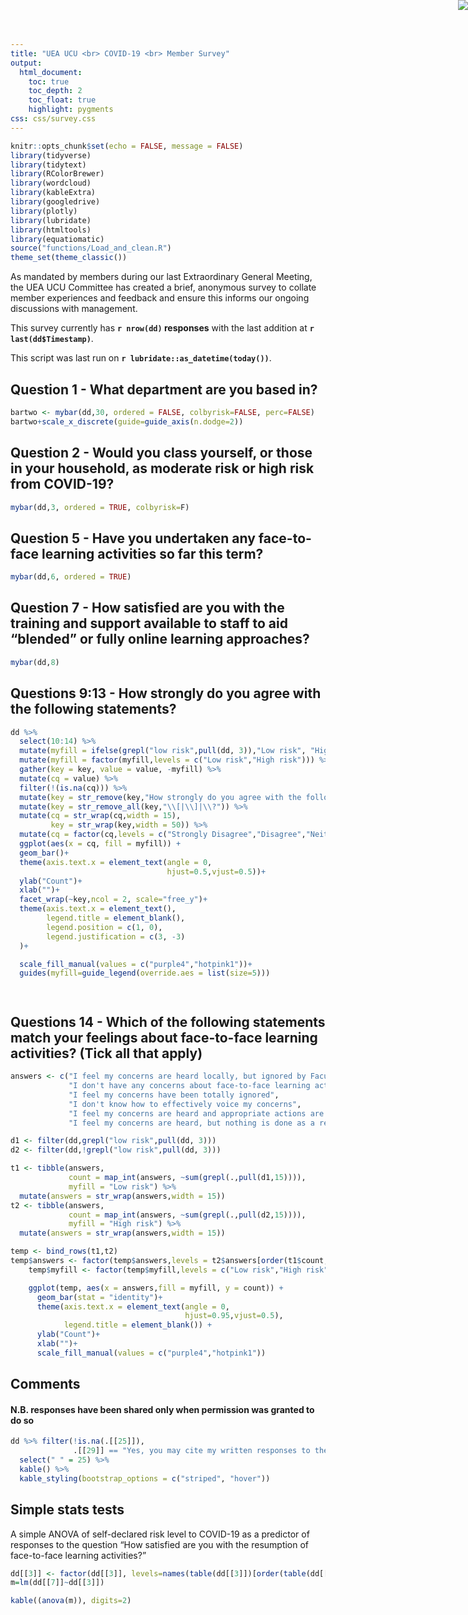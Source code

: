 ```yaml
---
title: "UEA UCU <br> COVID-19 <br> Member Survey"
output: 
  html_document:
    toc: true
    toc_depth: 2
    toc_float: true
    highlight: pygments
css: css/survey.css
---
```


```r
knitr::opts_chunk$set(echo = FALSE, message = FALSE)
library(tidyverse)
library(tidytext)
library(RColorBrewer)
library(wordcloud)
library(kableExtra)
library(googledrive)
library(plotly)
library(lubridate)
library(htmltools)
library(equatiomatic)
source("functions/Load_and_clean.R")
theme_set(theme_classic())
```

<img src="img/UCU banner.png" style="position:absolute;top:0px;right:0px;" />

As mandated by members during our last Extraordinary General Meeting, the UEA UCU Committee has created a brief, anonymous survey to collate member experiences and feedback and ensure this informs our ongoing discussions with management. 

This survey currently has **`r nrow(dd)` responses** with the last addition at **`r last(dd$Timestamp)`**. 

This script was last run on **`r lubridate::as_datetime(today())`**.

## Question 1 - What department are you based in?

```r
bartwo <- mybar(dd,30, ordered = FALSE, colbyrisk=FALSE, perc=FALSE)
bartwo+scale_x_discrete(guide=guide_axis(n.dodge=2))
```

## Question 2 - Would you class yourself, or those in your household, as moderate risk or high risk from COVID-19?

```r
mybar(dd,3, ordered = TRUE, colbyrisk=F)

```

## Question 5 - Have you undertaken any face-to-face learning activities so far this term?

```r
mybar(dd,6, ordered = TRUE)
```



## Question 7 - How satisfied are you with the training and support available to staff to aid "blended" or fully online learning approaches?

```r
mybar(dd,8)
```


## Questions 9:13 - How strongly do you agree with the following statements?

```r
dd %>%
  select(10:14) %>%
  mutate(myfill = ifelse(grepl("low risk",pull(dd, 3)),"Low risk", "High risk")) %>%
  mutate(myfill = factor(myfill,levels = c("Low risk","High risk"))) %>%
  gather(key = key, value = value, -myfill) %>%
  mutate(cq = value) %>%
  filter(!(is.na(cq))) %>%
  mutate(key = str_remove(key,"How strongly do you agree with the following statements")) %>%
  mutate(key = str_remove_all(key,"\\[|\\]|\\?")) %>%
  mutate(cq = str_wrap(cq,width = 15),
         key = str_wrap(key,width = 50)) %>%
  mutate(cq = factor(cq,levels = c("Strongly Disagree","Disagree","Neither Agree nor\nDisagree","Agree","Strongly Agree"))) %>%
  ggplot(aes(x = cq, fill = myfill)) +
  geom_bar()+
  theme(axis.text.x = element_text(angle = 0,
                                   hjust=0.5,vjust=0.5))+
  ylab("Count")+
  xlab("")+
  facet_wrap(~key,ncol = 2, scale="free_y")+
  theme(axis.text.x = element_text(),
        legend.title = element_blank(),
        legend.position = c(1, 0), 
        legend.justification = c(3, -3)
  )+

  scale_fill_manual(values = c("purple4","hotpink1"))+
  guides(myfill=guide_legend(override.aes = list(size=5)))




```

##  Questions 14 -  Which of the following statements match your feelings about face-to-face learning activities? (Tick all that apply)

```r
answers <- c("I feel my concerns are heard locally, but ignored by Faculty and/or University management",
             "I don't have any concerns about face-to-face learning activities",
             "I feel my concerns have been totally ignored",
             "I don't know how to effectively voice my concerns",
             "I feel my concerns are heard and appropriate actions are taken",
             "I feel my concerns are heard, but nothing is done as a result")

d1 <- filter(dd,grepl("low risk",pull(dd, 3)))
d2 <- filter(dd,!grepl("low risk",pull(dd, 3)))

t1 <- tibble(answers,
             count = map_int(answers, ~sum(grepl(.,pull(d1,15)))),
             myfill = "Low risk") %>%
  mutate(answers = str_wrap(answers,width = 15))
t2 <- tibble(answers,
             count = map_int(answers, ~sum(grepl(.,pull(d2,15)))),
             myfill = "High risk") %>%
  mutate(answers = str_wrap(answers,width = 15))

temp <- bind_rows(t1,t2)
temp$answers <- factor(temp$answers,levels = t2$answers[order(t1$count, decreasing = T)])
    temp$myfill <- factor(temp$myfill,levels = c("Low risk","High risk"))

    ggplot(temp, aes(x = answers,fill = myfill, y = count)) +
      geom_bar(stat = "identity")+
      theme(axis.text.x = element_text(angle = 0,
                                       hjust=0.95,vjust=0.5),
            legend.title = element_blank()) +
      ylab("Count")+
      xlab("")+
      scale_fill_manual(values = c("purple4","hotpink1"))
```


## Comments

#### N.B. responses have been shared only when permission was granted to do so

```r
dd %>% filter(!is.na(.[[25]]),
              .[[29]] == "Yes, you may cite my written responses to the open questions in this survey") %>%
  select(" " = 25) %>%
  kable() %>%
  kable_styling(bootstrap_options = c("striped", "hover"))
```


## Simple stats tests

A simple ANOVA of self-declared risk level to COVID-19 as a predictor of responses to the question 
"How satisfied are you with the resumption of face-to-face learning activities?"

```r
dd[[3]] <- factor(dd[[3]], levels=names(table(dd[[3]])[order(table(dd[[3]]), decreasing=T)]))
m=lm(dd[[7]]~dd[[3]])

kable((anova(m)), digits=2)
```

